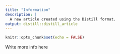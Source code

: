 ```yaml
---
title: "Information"
description: |
  A new article created using the Distill format.
output: distill::distill_article
---
```



```r
knitr::opts_chunk$set(echo = FALSE)
```

Write more info here




